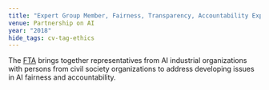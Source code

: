 ```yaml
---
title: "Expert Group Member, Fairness, Transparency, Accountability Expert Group"
venue: Partnership on AI
year: "2018"
hide_tags: cv-tag-ethics
---
```

The [FTA](https://www.partnershiponai.org/fta-wg-launch/) brings together representatives from AI industrial organizations with persons from civil society organizations to address developing issues in AI fairness and accountability.
